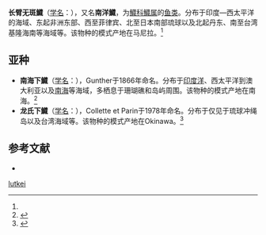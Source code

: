 {{Speciesbox 
| genus = Hemiramphus
| species = lutkei
| status = NE
| status_system = IUCN3.1
| authority =  (Valenciennes, 1846)<ref name='id6712'>{{cite web| url =http://www.bioinfo.cn/db05/BjdwSpecies.php?action=view&id=6712| title =长臂无斑鱵| work =《中国动物物种编目数据库》| publisher =中国科学院微生物研究所| author =中国科学院动物研究所| accessdate =2009-04-11| deadurl =yes| archiveurl =https://web.archive.org/web/20160305064846/http://www.bioinfo.cn/db05/BjdwSpecies.php?action=view&id=6712| archivedate =2016-03-05}}</ref>
}}

'''长臂无斑鱵'''（[[学名|学名]]：{{lang|la|''Hemiramphus lutkei''}}），又名'''南洋鱵'''，为[[鱵科|鱵科]][[鱵属|鱵属]]的[[鱼类|鱼类]]。分布于印度—西太平洋的海域、东起非洲东部、西至菲律宾、北至日本南部琉球以及北起丹东、南至台湾基隆海南等海域等。该物种的模式产地在马尼拉。<ref name='id6712'/>

==亚种==
*'''南海下鱵'''（[[学名|学名]]：{{lang|la|''Hyporhamphus affinis affinis''}}），Gunther于1866年命名。分布于[[印度洋|印度洋]]、西太平洋到澳大利亚以及[[南海|南海]]等海域，多栖息于珊瑚礁和岛屿周围。该物种的模式产地在南海。<ref name='id6713'>{{cite web| url =http://www.bioinfo.cn/db05/BjdwSpecies.php?action=view&id=6713| title =南海下鱵| work =《中国动物物种编目数据库》| publisher =中国科学院微生物研究所| author =中国科学院动物研究所| accessdate =2009-04-11| deadurl =yes| archiveurl =https://web.archive.org/web/20160305032702/http://www.bioinfo.cn/db05/BjdwSpecies.php?action=view&id=6713| archivedate =2016-03-05}}</ref>
*'''龙氏下鱵'''（[[学名|学名]]：{{lang|la|''Hyporhamphus affinis yuri''}}），Collette et Parin于1978年命名。分布于仅见于琉球冲绳岛以及台湾海域等。该物种的模式产地在Okinawa。<ref name='id6714'>{{cite web| url =http://www.bioinfo.cn/db05/BjdwSpecies.php?action=view&id=6714| title =龙氏下鱵| work =《中国动物物种编目数据库》| publisher =中国科学院微生物研究所| author =中国科学院动物研究所| accessdate =2009-04-11| deadurl =yes| archiveurl =https://web.archive.org/web/20160305024254/http://www.bioinfo.cn/db05/BjdwSpecies.php?action=view&id=6714| archivedate =2016-03-05}}</ref>

== 参考文献 ==
{{reflist}}
* {{TaiBNET| zh=南洋鱵 | id=380889 | binomial=Hemiramphus lutkei | authority=Valenciennes, 1847 | var= | accessdate=2013-01-24}}
{{Wikispecies|Hemiramphus lutkei}}

{{Taxonbar|from=Q953671}}

[[Category:鱵属|lutkei]]


{{鱼类小作品}}